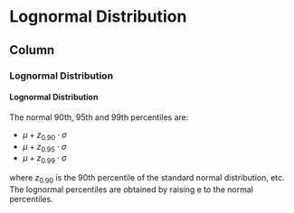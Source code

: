 Lognormal Distribution {data-navmenu="Probability Distribution"}
====================================

Column {.tabset}
-------------------------------------------------------------


### Lognormal Distribution 

<h4> Lognormal Distribution  </h4> 


The normal 90th, 95th and 99th percentiles are:

*  $\mu+z_{0.90} \cdot \sigma$
*  $\mu+z_{0.95} \cdot \sigma$
*  $\mu+z_{0.99} \cdot \sigma$


where $z_{0.90}$ is the 90th percentile of the standard normal distribution, etc. 
The lognormal percentiles are obtained by raising e to the normal percentiles. 
